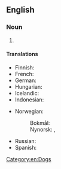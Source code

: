 ==English==
{{wikipedia|Man's best friend (phrase)}}

===Noun===
{{en-noun|?}}

# {{n-g|An affectionate term for a [[dog]].}}

====Translations====
{{trans-top|an affectionate term for a dog}}
* Finnish: {{t|fi|ihmisen paras ystävä}}
* French: {{t+|fr|le meilleur ami de l’homme|m}}
* German: {{t+|de|bester Freund des Menschen|m}}
* Hungarian: {{t|hu|az ember legjobb barátja}}
* Icelandic: {{t|is|besti vinur mannsins|m}}
* Indonesian: {{t|id|teman terbaik manusia}}
{{trans-mid}}
* Norwegian: 
*: Bokmål: {{t|nb|menneskets beste venn|m}}
*: Nynorsk: {{t|nn|menneskets beste ven|m}}, {{t|nn|menneskets beste venn|m}}
* Russian: {{t|ru|друг челове́ка|m}}
* Spanish: {{t|es|el mejor amigo del hombre|m}}
{{trans-bottom}}

[[Category:en:Dogs]]